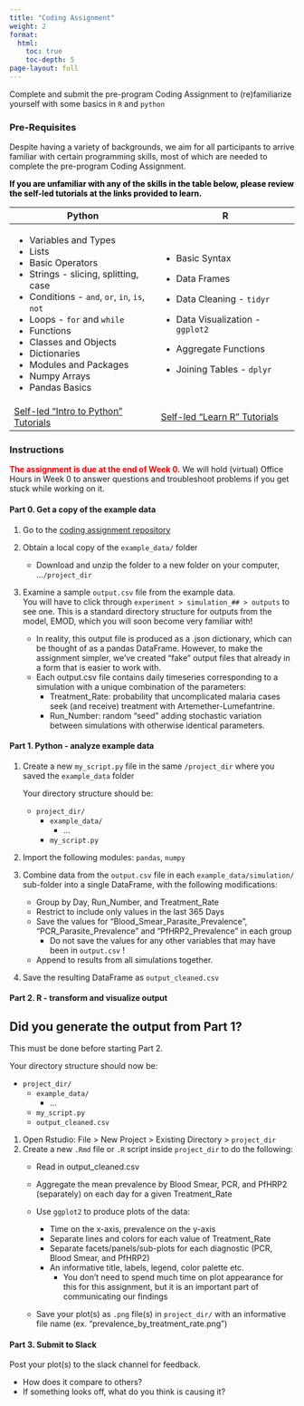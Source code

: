```yaml
---
title: "Coding Assignment"
weight: 2
format: 
  html: 
    toc: true
    toc-depth: 5
page-layout: full
---
```


Complete and submit the pre-program Coding Assignment to (re)familiarize yourself with some basics in `R` and `python`

### Pre-Requisites

Despite having a variety of backgrounds, we aim for all participants to arrive familiar with certain programming skills, most of which are needed to complete the pre-program Coding Assignment.

[If you are unfamiliar with any of the skills in the table below, please review the self-led tutorials at the links provided to learn.]{style="color:black;font-weight:bold"}

+--------------------------------------------------------------------------------+--------------------------------------------------------------------------+
| Python                                                                         | R                                                                        |
+================================================================================+==========================================================================+
| -   Variables and Types                                                        | -   Basic Syntax                                                         |
| -   Lists                                                                      |                                                                          |
| -   Basic Operators                                                            | -   Data Frames                                                          |
| -   Strings - slicing, splitting, case                                         |                                                                          |
| -   Conditions - `and`, `or`, `in`, `is`, `not`                                | -   Data Cleaning - `tidyr`                                              |
| -   Loops - `for` and `while`                                                  |                                                                          |
| -   Functions                                                                  | -   Data Visualization - `ggplot2`                                       |
| -   Classes and Objects                                                        |                                                                          |
| -   Dictionaries                                                               | -   Aggregate Functions                                                  |
| -   Modules and Packages                                                       |                                                                          |
| -   Numpy Arrays                                                               | -   Joining Tables - `dplyr`                                             |
| -   Pandas Basics                                                              |                                                                          |
+--------------------------------------------------------------------------------+--------------------------------------------------------------------------+
| [Self-led "Intro to Python" Tutorials](https://www.learnpython.org/en/Welcome) | [Self-led "Learn R" Tutorials](https://www.codecademy.com/learn/learn-r) |
+--------------------------------------------------------------------------------+--------------------------------------------------------------------------+

### Instructions

[The assignment is due at the end of Week 0.]{style="color:red;font-weight:bold"} We will hold (virtual) Office Hours in Week 0 to answer questions and troubleshoot problems if you get stuck while working on it.

#### Part 0. Get a copy of the example data

1.  Go to the [coding assignment repository]()

2.  Obtain a local copy of the `example_data/` folder

    -   Download and unzip the folder to a new folder on your computer, ...`/project_dir`

3.  Examine a sample `output.csv` file from the example data.\
    You will have to click through `experiment > simulation_## > outputs` to see one. This is a standard directory structure for outputs from the model, EMOD, which you will soon become very familiar with!

    -   In reality, this output file is produced as a .json dictionary, which can be thought of as a pandas DataFrame. However, to make the assignment simpler, we've created "fake" output files that already in a form that is easier to work with.
    -   Each output.csv file contains daily timeseries corresponding to a simulation with a unique combination of the parameters:
        -   Treatment_Rate: probability that uncomplicated malaria cases seek (and receive) treatment with Artemether-Lumefantrine.
        -   Run_Number: random "seed" adding stochastic variation between simulations with otherwise identical parameters.

#### Part 1. Python - analyze example data

1.  Create a new `my_script.py` file in the same `/project_dir` where you saved the `example_data` folder

    Your directory structure should be:

    -   `project_dir/`
        -   `example_data/`
            -   ...
        -   `my_script.py`

2.  Import the following modules: `pandas`, `numpy`

3.  Combine data from the `output.csv` file in each `example_data/simulation/` sub-folder into a single DataFrame, with the following modifications:

    -   Group by Day, Run_Number, and Treatment_Rate
    -   Restrict to include only values in the last 365 Days
    -   Save the values for "Blood_Smear_Parasite_Prevalence", "PCR_Parasite_Prevalence" and "PfHRP2_Prevalence" in each group
        -   Do not save the values for any other variables that may have been in `output.csv` !
    -   Append to results from all simulations together.

4.  Save the resulting DataFrame as `output_cleaned.csv`

#### Part 2. R - transform and visualize output

::: callout-warning
## Did you generate the output from Part 1?

This must be done before starting Part 2.

Your directory structure should now be:

-   `project_dir/`
    -   `example_data/`
        -   ...
    -   `my_script.py`
    -   `output_cleaned.csv`
:::

1.  Open Rstudio: File \> New Project \> Existing Directory \> `project_dir`
2.  Create a new `.Rmd` file or `.R` script inside `project_dir` to do the following:
    -   Read in output_cleaned.csv

    -   Aggregate the mean prevalence by Blood Smear, PCR, and PfHRP2 (separately) on each day for a given Treatment_Rate

    -   Use `ggplot2` to produce plots of the data:

        -   Time on the x-axis, prevalence on the y-axis
        -   Separate lines and colors for each value of Treatment_Rate
        -   Separate facets/panels/sub-plots for each diagnostic (PCR, Blood Smear, and PfHRP2)
        -   An informative title, labels, legend, color palette etc.
            -   You don't need to spend much time on plot appearance for this for this assignment, but it is an important part of communicating our findings

    -   Save your plot(s) as `.png` file(s) in `project_dir/` with an informative file name (ex. "prevalence_by_treatment_rate.png")

#### Part 3. Submit to Slack

Post your plot(s) to the slack channel for feedback.

-   How does it compare to others?
-   If something looks off, what do you think is causing it?
